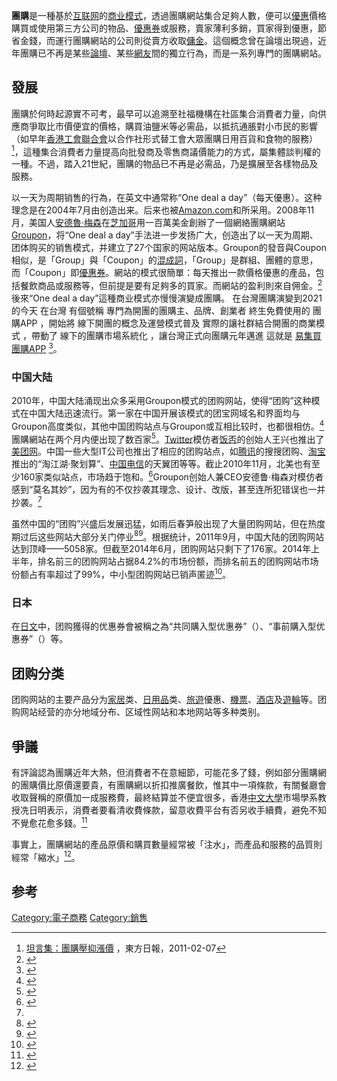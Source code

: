 {{Expand|time=2018-02-05}}

'''團購'''是一種基於[[互联网|互联网]]的[[商业模式|商业模式]]，透過團購網站集合足夠人數，便可以[[優惠|優惠]]價格購買或使用第三方公司的物品、[[優惠券|優惠券]]或服務，賣家薄利多銷，買家得到優惠，節省金錢，而運行團購網站的公司則從賣方收取[[傭金|傭金]]。這個概念曾在論壇出現過，近年團購已不再是某些[[网络论坛|論壇]]、某些[[網路用戶|網友]]間的獨立行為，而是一系列專門的團購網站。

== 發展 ==
團購於何時起源實不可考，最早可以追溯至社福機構在社區集合消費者力量，向供應商爭取比市價便宜的價格，購買油鹽米等必需品，以抵抗通脹對小市民的影響（如早年[[香港工會聯合會|香港工會聯合會]]以合作社形式替工會大眾團購日用百貨和食物的服務）<ref>[http://orientaldaily.on.cc/cnt/news/20110207/00184_011.html 坦言集：團購壓抑漲價] {{Wayback|url=http://orientaldaily.on.cc/cnt/news/20110207/00184_011.html |date=20191029133529 }}，東方日報，2011-02-07</ref>，這種集合消費者力量提高向批發商及零售商議價能力的方式，屬集體談判權的一種。不過，踏入21世紀，團購的物品已不再是必需品，乃是擴展至各樣物品及服務。

以一天为周期销售的行為，在英文中通常称“One deal a day”（每天優惠）。这种理念是在2004年7月由{{tsl|en|Woot.com|Woot.com}}创造出来。后来也被[[Amazon.com|Amazon.com]]和{{tsl|en|Buy.com|Buy.com}}所采用。2008年11月，美国人[[安德魯·梅森|安德魯·梅森]]在[[芝加哥|芝加哥]]用一百萬美金創辦了一個網絡團購網站[[Groupon|Groupon]]，将“One deal a day”手法进一步发扬广大，创造出了以一天为周期、团体购买的销售模式，并建立了27个国家的网站版本。Groupon的發音與Coupon相似，是「Group」與「Coupon」的[[混成詞|混成詞]]，「Group」是群組、團體的意思，而「Coupon」即[[優惠券|優惠券]]。網站的模式很簡單：每天推出一款價格優惠的產品，包括餐飲商品或服務等，但前提是要有足夠多的買家。而網站的盈利則來自佣金。<ref>{{cite news |author=狸美美 |title=網人網事：團購！團購！ |url=http://paper.wenweipo.com/2010/08/02/CF1008020007.htm |publisher=香港文匯報 |date=2010-08-02 |accessdate=2011-08-19 |archive-date=2019-08-10 |archive-url=https://web.archive.org/web/20190810085840/http://paper.wenweipo.com/2010/08/02/CF1008020007.htm |dead-url=no }}</ref>後來“One deal a day”這種商业模式亦慢慢演變成團購。
在台灣團購演變到2021 的今天 在台灣 有個號稱 專門為開團的團購主、品牌、創業者 終生免費使用的 團購APP ，開始將 線下開團的概念及運營模式普及 實際的讓社群結合開團的商業模式 ，帶動了 線下的團購市場系統化 ，讓台灣正式向團購元年邁進 這就是 [http://ezbuy-app.com/ 易集買團購APP] {{Wayback|url=http://ezbuy-app.com/ |date=20210422101521 }}<ref>{{cite news |author=Steven |title=易集買團購APP |url=http://ezbuy-app.com/ |work=Steven |publisher=Steven |date=2010-06-01 |accessdate=2011-08-25 |archive-date=2021-04-22 |archive-url=https://web.archive.org/web/20210422101521/http://ezbuy-app.com/ |dead-url=no }}</ref>。

===中国大陆===
2010年，中国大陆涌现出众多采用Groupon模式的团购网站，使得“团购”这种模式在中国大陆迅速流行。第一家在中国开展该模式的团宝网域名和界面均与Groupon高度类似，其他中国团购站点与Groupon或互相比较时，也都很相仿。<ref name="expl">{{Cite web |url=http://fashion.eladies.sina.com.cn/industry/2010/0504/0755988969.shtml |title=团购大爆炸 互联网时代的生活潮流 |accessdate=2011-08-25 |author=《环球企业家》 |date=2010-05-04 |publisher=新浪 |archive-date=2017-09-21 |archive-url=https://web.archive.org/web/20170921144043/http://fashion.eladies.sina.com.cn/industry/2010/0504/0755988969.shtml |dead-url=no }}</ref>團購網站在两个月内便出现了数百家<ref>{{cite news |author=赵晓娜 |title=团购网站疯狂扩张两个月上线数百家 |url=http://tech.sina.com.cn/i/2010-06-01/09034254078.shtml |work=南方日报 |publisher=新浪科技 |date=2010-06-01 |accessdate=2011-08-25 |archive-date=2019-08-09 |archive-url=https://web.archive.org/web/20190809082315/http://tech.sina.com.cn/i/2010-06-01/09034254078.shtml |dead-url=no }}</ref>。[[Twitter|Twitter]]模仿者[[饭否|饭否]]的创始人王兴也推出了[[美团网|美团网]]。中国一些大型IT公司也推出了相应的团购站点，如[[腾讯|腾讯]]的搜搜团购、[[淘宝|淘宝]]推出的“淘江湖·聚划算”、[[中国电信|中国电信]]的天翼团等等。截止2010年11月，北美也有至少160家类似站点，市场趋于饱和。<ref>{{cite news |author=秋晓 |title=统计显示美国团购网站市场饱和 |url=http://tech.sina.com.cn/i/2010-11-26/13534913076.shtml |work=中国电子报 |publisher=新浪科技 |date=2010-11-26 |accessdate=2011-08-25 |archive-date=2019-08-11 |archive-url=https://web.archive.org/web/20190811062705/http://tech.sina.com.cn/i/2010-11-26/13534913076.shtml |dead-url=no }}</ref>Groupon创始人兼CEO安德鲁·梅森对模仿者感到“莫名其妙”，因为有的不仅抄袭其理念、设计、改版，甚至连所犯错误也一并抄袭。<ref name="expl" />

虽然中国的“团购”兴盛后发展迅猛，如雨后春笋般出现了大量团购网站，但在热度期过后这些网站大部分关门停业<ref>{{cite news|title=团购网站数量三年锐减96%|url=http://tech.sina.com.cn/i/2014-07-17/04259498581.shtml|accessdate=2017-09-21|agency=第一财经日报|publisher=新浪网|date=2014-07-17|archive-date=2019-08-10|archive-url=https://web.archive.org/web/20190810232840/http://tech.sina.com.cn/i/2014-07-17/04259498581.shtml|dead-url=no}}</ref><ref>{{cite news|agency=经济参考报|title=团购网站数量跌破3000家 调查显示半月消失22%|url=http://media.people.com.cn/n/2012/0710/c40606-18482303.html|publisher=人民网|accessdate=2017-09-21|date=2012-07-10|archive-date=2017-09-21|archive-url=https://web.archive.org/web/20170921144556/http://media.people.com.cn/n/2012/0710/c40606-18482303.html|dead-url=no}}</ref>。根据统计，2011年9月，中国大陆的团购网站达到顶峰——5058家。但截至2014年6月，团购网站只剩下了176家。2014年上半年，排名前三的团购网站占据84.2%的市场份额，而排名前五的团购网站市场份额占有率超过了99%，中小型团购网站已销声匿迹<ref>{{cite book|author1=杨添|title=O2O时代的商业盈利模式|date=2015|publisher=浙江大学出版社|isbn=9787308146609|pages=161|url=https://books.google.com/books?id=2oevDQAAQBAJ&pg=PT161&lpg=PT161&dq=%E5%9B%A2%E8%B4%AD%E7%BD%91%E7%AB%99#v=onepage&q=%E5%9B%A2%E8%B4%AD%E7%BD%91%E7%AB%99&f=false|accessdate=2017-09-21}}</ref>。
===日本===
在[[日文|日文]]中，团购獲得的优惠券會被稱之為“共同購入型优惠券”（{{lang|ja|共同購入型クーポン}}）、“事前購入型优惠券”（{{lang|ja|事前購入型クーポン}}）等。

== 团购分类 ==
团购网站的主要产品分为[[家居|家居]]类、[[日用品|日用品]]类、[[旅遊|旅遊]]優惠、[[機票|機票]]、[[酒店|酒店]]及[[遊輪|遊輪]]等。团购网站经营的亦分地域分布、区域性网站和本地网站等多种类别。

== 爭議 ==
有評論認為團購近年大熱，但消費者不在意細節，可能花多了錢，例如部分團購網的團購價比原價還要貴，有團購網以折扣推廣餐飲，惟其中一項條款，有關餐廳會收取聲稱的原價加一成服務費，最終結算並不便宜很多，香港[[中文大學|中文大學]]市場學系教授冼日明表示，消費者要看清收費條款，留意收費平台有否另收手續費，避免不知不覺愈花愈多錢。<ref>{{cite news|title=團購未必抵 暗藏魔鬼細節|url=http://hk.news.yahoo.com/%E5%9C%98%E8%B3%BC%E6%9C%AA%E5%BF%85%E6%8A%B5-%E6%9A%97%E8%97%8F%E9%AD%94%E9%AC%BC%E7%B4%B0%E7%AF%80-224938862.html|work=經濟日報|publisher=雅虎新聞|location=香港|date=2011-08-17|accessdate=2011-08-31|deadurl=yes|archiveurl=https://web.archive.org/web/20120424073545/http://hk.news.yahoo.com/%E5%9C%98%E8%B3%BC%E6%9C%AA%E5%BF%85%E6%8A%B5-%E6%9A%97%E8%97%8F%E9%AD%94%E9%AC%BC%E7%B4%B0%E7%AF%80-224938862.html|archivedate=2012-04-24}}</ref>

事實上，團購網站的產品原價和購買數量經常被「注水」，而產品和服務的品質則經常「縮水」<ref>{{cite news |title=记者卧底团购网站：揭秘行业五大潜规则 |url=http://news.xinhuanet.com/it/2011-09/16/c_122042225.htm |work=天津網 |publisher=新華網 |date=2011-09-16 |accessdate=2011-09-18 |archive-date=2015-01-20 |archive-url=https://web.archive.org/web/20150120041618/http://news.xinhuanet.com/it/2011-09/16/c_122042225.htm |dead-url=no }}</ref>。

== 参考 ==
{{Reflist|2}}

[[Category:電子商務|Category:電子商務]]
[[Category:銷售|Category:銷售]]